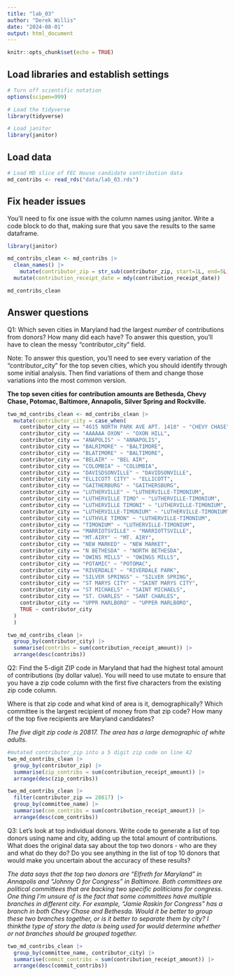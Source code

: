 ```yaml
---
title: "lab_03"
author: "Derek Willis"
date: "2024-08-01"
output: html_document
---
```


```r
knitr::opts_chunk$set(echo = TRUE)
```

## Load libraries and establish settings

```r
# Turn off scientific notation
options(scipen=999)

# Load the tidyverse
library(tidyverse)

# Load janitor
library(janitor)
```

## Load data

```r
# Load MD slice of FEC House candidate contribution data
md_contribs <- read_rds("data/lab_03.rds")
```

## Fix header issues

You'll need to fix one issue with the column names using janitor. Write a code block to do that, making sure that you save the results to the same dataframe.

```r

library(janitor)

md_contribs_clean <- md_contribs |>
  clean_names() |>
    mutate(contributor_zip = str_sub(contributor_zip, start=1L, end=5L)) |>
  mutate(contribution_receipt_date = mdy(contribution_receipt_date))

md_contribs_clean

```


## Answer questions

Q1: Which seven cities in Maryland had the largest *number* of contributions from donors? How many did each have? To answer this question, you'll have to clean the messy "contributor_city" field.

Note: To answer this question, you'll need to see every variation of the "contributor_city" for the top seven cities, which you should identify through some initial analysis. Then find variations of them and change those variations into the most common version.

**The top seven cities for contribution amounts are Bethesda, Chevy Chase, Potomac, Baltimore, Annapolis, Silver Spring and Rockville.**

```r

two_md_contribs_clean <- md_contribs_clean |>
  mutate(contributor_city = case_when(
    contributor_city == "4615 NORTH PARK AVE APT. 1410" ~ "CHEVY CHASE",
    contributor_city == "AAAAAA OXON" ~ "OXON HILL",
    contributor_city == "ANAPOLIS" ~ "ANNAPOLIS",
    contributor_city == "BALRIMORE" ~ "BALTIMORE",
    contributor_city == "BLATIMORE" ~ "BALTIMORE",
    contributor_city == "BELAIR" ~ "BEL AIR",
    contributor_city == "COLOMBIA" ~ "COLUMBIA",
    contributor_city == "DAVISDSONVILLE" ~ "DAVIDSONVILLE",
    contributor_city == "ELLICOTT CITY" ~ "ELLICOTT",
    contributor_city == "GAITHERBURG" ~ "GAITHERSBURG",
    contributor_city == "LUTHERVILLE" ~ "LUTHERVILLE-TIMONIUM",
    contributor_city == "LUTHERVILLE TIMO" ~ "LUTHERVILLE-TIMONIUM",
    contributor_city == "LUTHERVILLE TIMONI" ~ "LUTHERVILLE-TIMONIUM",
    contributor_city == "LUTHERVILLE-TIMONIUM" ~ "LUTHERVILLE-TIMONIUM",
    contributor_city == "LUTHVLE TIMON" ~ "LUTHERVILLE-TIMONIUM",
    contributor_city == "TIMONIUM" ~ "LUTHERVILLE-TIMONIUM",
    contributor_city == "MARRIOTSVILLE" ~ "MARRIOTTSVILLE",
    contributor_city == "MT.AIRY" ~ "MT. AIRY",
    contributor_city == "NEW MARKED" ~ "NEW MARKET",
    contributor_city == "N BETHESDA" ~ "NORTH BETHESDA",
    contributor_city == "OWINS MILLS" ~ "OWINGS MILLS",
    contributor_city == "POTAMIC" ~ "POTOMAC",
    contributor_city == "RIVERDALE" ~ "RIVERDALE PARK",
    contributor_city == "SILVER SPRINGS" ~ "SILVER SPRING",
    contributor_city == "ST MARYS CITY" ~ "SAINT MARYS CITY",
    contributor_city == "ST MICHAELS" ~ "SAINT MICHAELS",
    contributor_city == "ST. CHARLES" ~ "SANT CHARLES",
    contributor_city == "UPPR MARLBORO" ~ "UPPER MARLBORO",
    TRUE ~ contributor_city
  )
  )

```


```r

two_md_contribs_clean |>
  group_by(contributor_city) |>
  summarise(contribs = sum(contribution_receipt_amount)) |>
  arrange(desc(contribs))

```

Q2: Find the 5-digit ZIP code in Maryland that had the highest total amount of contributions (by dollar value). You will need to use mutate to ensure that you have a zip code column with the first five characters from the existing zip code column.

Where is that zip code and what kind of area is it, demographically? Which committee is the largest recipient of money from that zip code? How many of the top five recipients are Maryland candidates?

*The five digit zip code is 20817. The area has a large demographic of white adults. *

```r
#mutated contributor_zip into a 5 digit zip code on line 42
two_md_contribs_clean |>
  group_by(contributor_zip) |>
  summarise(zip_contribs = sum(contribution_receipt_amount)) |>
  arrange(desc(zip_contribs))

```

```r

two_md_contribs_clean |>
  filter(contributor_zip == 20817) |>
  group_by(committee_name) |>
  summarise(com_contribs = sum(contribution_receipt_amount)) |>
  arrange(desc(com_contribs))

```


Q3: Let's look at top individual donors. Write code to generate a list of top donors using name and city, adding up the total amount of contributions. What does the original data say about the top two donors - who are they and what do they do? Do you see anything in the list of top 10 donors that would make you uncertain about the accuracy of these results?

*The data says that the top two donors are "Elfreth for Maryland" in Annapolis and "Johnny O for Congress" in Baltimore. Both committees are political committees that are backing two specific politicians for congress. One thing I'm unsure of is the fact that some committees have multiple branches in different city. For example, "Jamie Raskin for Congress" has a branch in both Chevy Chase and Bethesda. Would it be better to group these two branches together, or is it better to separate them by city? I thinkthe type of story the data is being used for would determine whether or not branches should be grouped together. *

```r

two_md_contribs_clean |>
  group_by(committee_name, contributor_city) |>
  summarise(commit_contribs = sum(contribution_receipt_amount)) |>
  arrange(desc(commit_contribs))

```
